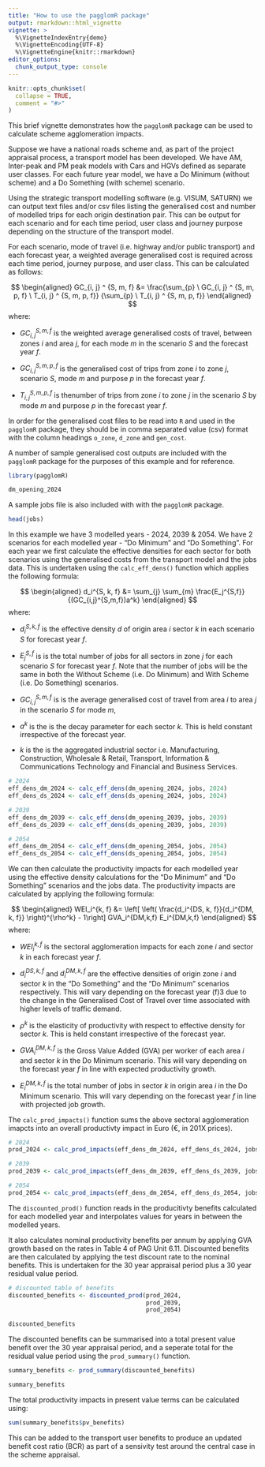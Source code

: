 ```yaml
---
title: "How to use the pagglomR package"
output: rmarkdown::html_vignette
vignette: >
  %\VignetteIndexEntry{demo}
  %\VignetteEncoding{UTF-8}
  %\VignetteEngine{knitr::rmarkdown}
editor_options: 
  chunk_output_type: console
---
```


```r
knitr::opts_chunk$set(
  collapse = TRUE,
  comment = "#>"
)
```

This brief vignette demonstrates how the `pagglomR` package can be used to 
calculate scheme agglomeration impacts. 

Suppose we have a national roads scheme and, as part of the project appraisal 
process, a transport model has been developed. We have AM, Inter-peak and PM
peak models with Cars and HGVs defined as separate user classes. For each 
future year model, we have a Do Minimum (without scheme) and a Do Something 
(with scheme) scenario.

Using the strategic transport modelling software (e.g. VISUM, SATURN) we can 
output text files and/or csv files listing the generalised cost and number of 
modelled trips for each origin destination pair. This can be output for each 
scenario and for each time period, user class and journey purpose depending on 
the structure of the transport model. 

For each scenario, mode of travel (i.e. highway and/or public transport) and 
each forecast year, a weighted average generalised cost is required across each 
time period, journey purpose, and user class. This can be calculated as follows:

$$
\begin{aligned}
GC_{i, j} ^ {S, m, f} &= \frac{\sum_{p} \ GC_{i, j} ^ {S, m, p, f} \ T_{i, j} ^ {S, m, p, f}} {\sum_{p} \ T_{i, j} ^ {S, m, p, f}}
\end{aligned}
$$
where:

* $GC_{i, j} ^ {S, m, f}$ is the weighted average generalised costs of travel, 
between zones $i$ and area $j$, for each mode $m$ in the scenario $S$ and the 
forecast year $f$.

* $GC_{i, j} ^ {S, m, p, f}$ is the generalised cost of trips from zone $i$ to 
zone $j$, scenario $S$, mode $m$ and purpose $p$ in the forecast year $f$.

* $T_{i, j} ^ {S, m, p, f}$ is thenumber of trips from zone $i$ to zone $j$ in 
the scenario $S$ by mode $m$ and purpose $p$ in the forecast year $f$.

In order for the generalised cost files to be read into `R` and used in the 
`pagglomR` package, they should be in comma separated value (csv) format with 
the column headings `o_zone`, `d_zone` and `gen_cost`.

A number of sample generalised cost outputs are included with the `pagglomR` 
package for the purposes of this example and for reference.

```r
library(pagglomR)

dm_opening_2024
```

A sample jobs file is also included with with the `pagglomR` package.

```r
head(jobs)
```

In this example we have 3 modelled years - 2024, 2039 & 2054. We have 2 
scenarios for each modelled year - "Do Minimum" and "Do Something". For each 
year we first calculate the effective densities for each sector for both 
scenarios using the generalised costs from the transport model and the jobs 
data. This is undertaken using the `calc_eff_dens()` function which applies 
the following formula:

$$
\begin{aligned}
d_i^{S, k, f} &= \sum_{j} \sum_{m} \frac{E_j^{S,f}}{(GC_{i,j}^{S,m,f})a^k}
\end{aligned}
$$
where:

* $d_i^{S, k, f}$ is the effective density $d$ of origin area $i$ sector $k$ in 
each scenario $S$ for forecast year $f$.

* $E_j^{S,f}$ is is the total number of jobs for all sectors in zone $j$ for each 
scenario $S$ for forecast year $f$. Note that the number of jobs will be the 
same in both the Without Scheme (i.e. Do Minimum) and With Scheme (i.e. Do
Something) scenarios.

* $GC_{i,j}^{S,m,f}$ is is the average generalised cost of travel from area $i$
to area $j$ in the scenario $S$ for mode $m$,

* $a^k$ is the is the decay parameter for each sector $k$. This is held constant 
irrespective of the forecast year.

* $k$ is the is the aggregated industrial sector i.e. Manufacturing, 
Construction, Wholesale & Retail, Transport, Information & Communications 
Technology and Financial and Business Services.

```r
# 2024
eff_dens_dm_2024 <- calc_eff_dens(dm_opening_2024, jobs, 2024)
eff_dens_ds_2024 <- calc_eff_dens(ds_opening_2024, jobs, 2024)

# 2039
eff_dens_dm_2039 <- calc_eff_dens(dm_opening_2039, jobs, 2039)
eff_dens_ds_2039 <- calc_eff_dens(ds_opening_2039, jobs, 2039)

# 2054
eff_dens_dm_2054 <- calc_eff_dens(dm_opening_2054, jobs, 2054)
eff_dens_ds_2054 <- calc_eff_dens(ds_opening_2054, jobs, 2054)
```

We can then calculate the productivity impacts for each modelled year using the
effective density calculations for the "Do Minimum" and "Do Something" scenarios
and the jobs data. The productivity impacts are calculated by applying the
following formula:

$$
\begin{aligned}
WEI_i^{k, f} &= \left[ \left( \frac{d_i^{DS, k, f}}{d_i^{DM, k, f}} \right)^{\rho^k} - 1\right] GVA_i^{DM,k,f} E_i^{DM,k,f}
\end{aligned}
$$
where:

* $WEI_i^{k, f}$ is the sectoral agglomeration impacts for each zone $i$ and 
sector $k$ in each forecast year $f$.

* $d_i^{DS, k, f}$ and $d_i^{DM, k, f}$ are the effective densities of origin 
zone $i$ and sector $k$ in the "Do Something" and the "Do Minimum" scenarios 
respectively. This will vary depending on the forecast year (f)3 due to the 
change in the Generalised Cost of Travel over time associated with higher levels
of traffic demand.

* $\rho^k$ is the elasticity of productivity with respect to effective density 
for sector $k$. This is held constant irrespective of the forecast year.

* $GVA_i^{DM,k,f}$ is the Gross Value Added (GVA) per worker of each area $i$ 
and sector $k$ in the Do Minimum scenario. This will vary depending on the 
forecast year $f$ in line with expected productivity growth.

* $E_i^{DM,k,f}$ is the total number of jobs in sector $k$ in origin area $i$ in
the Do Minimum scenario. This will vary depending on the forecast year $f$ in 
line with projected job growth.

The `calc_prod_impacts()` function sums the above sectoral agglomeration imapcts
into an overall productivty impact in Euro (€, in 201X prices).

```r
# 2024
prod_2024 <- calc_prod_impacts(eff_dens_dm_2024, eff_dens_ds_2024, jobs)

# 2039
prod_2039 <- calc_prod_impacts(eff_dens_dm_2039, eff_dens_ds_2039, jobs)

# 2054
prod_2054 <- calc_prod_impacts(eff_dens_dm_2054, eff_dens_ds_2054, jobs)
```

The `discounted_prod()` function reads in the producitivty benefits calculated for 
each modelled year and interpolates values for years in between the modelled 
years. 

It also calculates nominal productivity benefits per annum by applying GVA 
growth based on the rates in Table 4 of PAG Unit 6.11. Discounted benefits are 
then calculated by applying the test discount rate to the nominal benefits. This 
is undertaken for the 30 year appraisal period plus a 30 year residual value 
period.

```r
# discounted table of benefits
discounted_benefits <- discounted_prod(prod_2024, 
                                       prod_2039,
                                       prod_2054)

discounted_benefits
```

The discounted benefits can be summarised into a total present value benefit 
over the 30 year appraisal period, and a seperate total for the residual value 
period using the `prod_summary()` function.

```r
summary_benefits <- prod_summary(discounted_benefits)

summary_benefits
```

The total productivity impacts in present value terms can be calculated using:

```r
sum(summary_benefits$pv_benefits)
```

This can be added to the transport user benefits to produce an updated benefit
cost ratio (BCR) as part of a sensivity test around the central case in the 
scheme appraisal.
